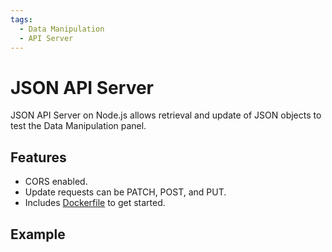```yaml
---
tags:
  - Data Manipulation
  - API Server
---
```



# JSON API Server

JSON API Server on Node.js allows retrieval and update of JSON objects to test the Data Manipulation panel.

## Features

- CORS enabled.
- Update requests can be PATCH, POST, and PUT.
- Includes [Dockerfile](https://github.com/VolkovLabs/volkovlabs-form-panel/blob/main/server-json/Dockerfile) to get started.

## Example

<Code
  url="https://github.com/VolkovLabs/volkovlabs-form-panel/blob/main/server-json/server.ts"
  language="js"
/>
